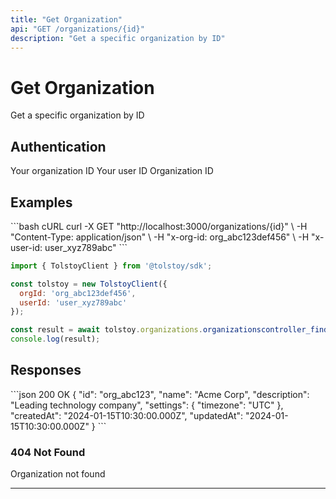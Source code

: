 ```yaml
---
title: "Get Organization"
api: "GET /organizations/{id}"
description: "Get a specific organization by ID"
---
```


# Get Organization

Get a specific organization by ID

## Authentication

<ParamField header="x-org-id" type="string" required>
  Your organization ID
</ParamField>

<ParamField header="x-user-id" type="string" required>
  Your user ID
</ParamField>

<ParamField path="id" type="string" required>
  Organization ID
</ParamField>



## Examples

<CodeGroup>
```bash cURL
curl -X GET "http://localhost:3000/organizations/{id}" \
  -H "Content-Type: application/json" \
  -H "x-org-id: org_abc123def456" \
  -H "x-user-id: user_xyz789abc"
```

```javascript JavaScript SDK
import { TolstoyClient } from '@tolstoy/sdk';

const tolstoy = new TolstoyClient({
  orgId: 'org_abc123def456',
  userId: 'user_xyz789abc'
});

const result = await tolstoy.organizations.organizationscontroller_findone();
console.log(result);
```
</CodeGroup>

## Responses

<ResponseExample>
```json 200 OK
{
  "id": "org_abc123",
  "name": "Acme Corp",
  "description": "Leading technology company",
  "settings": {
    "timezone": "UTC"
  },
  "createdAt": "2024-01-15T10:30:00.000Z",
  "updatedAt": "2024-01-15T10:30:00.000Z"
}
```
</ResponseExample>

### 404 Not Found

Organization not found

---

<Snippet file="api-footer.mdx" />
